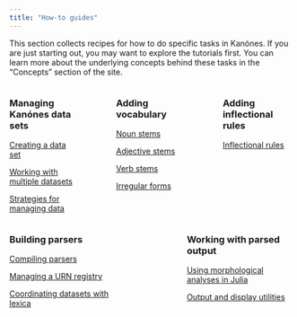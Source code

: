 ```yaml
---
title: "How-to guides"
---
```


This section collects recipes for how to do specific tasks in Kanónes. If you are just starting out, you may want to explore the tutorials first.  You can learn more about the underlying concepts behind these tasks in the "Concepts" section of the site.

:::: {.columns}

::: {.column width="25%"}
### Managing Kanónes data sets

[Creating a data set](dataset-guide.qmd)

[Working with multiple datasets](multiple-ds.qmd)

[Strategies for managing data](dataset-strategies.qmd)
:::

::: {.column width="5%"}
<!-- empty column to create gap -->
:::

::: {.column width="25%"}
### Adding vocabulary

[Noun stems](nounstems-guide.qmd)

[Adjective stems](adjectivestems-guide.qmd)

[Verb stems](verbstems-guide.qmd)

[Irregular forms](irregularstems-guide.qmd)


:::

::: {.column width="5%"}
<!-- empty column to create gap -->
:::

::: {.column width="25%"}
### Adding inflectional rules

[Inflectional rules](inflectional-rules.qmd)
:::

::::



:::: {.columns}

::: {.column width="25%"}
### Building parsers

[Compiling parsers](parser-build.qmd)

[Managing a URN registry](registry.qmd)

[Coordinating datasets with lexica](lexicon.qmd)
:::

::: {.column width="5%"}
<!-- empty column to create gap -->
:::



::: {.column width="25%"}
### Working with parsed output

[Using morphological analyses in Julia](datainjulia-forms.html)

[Output and display utilities](utilities.qmd)

:::

::::